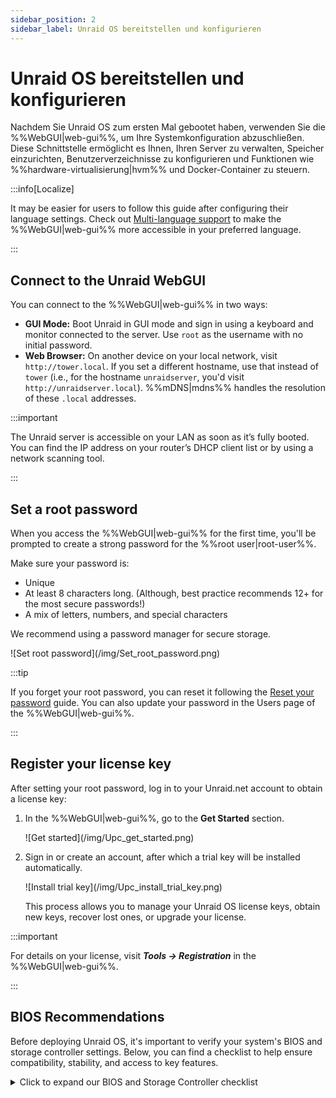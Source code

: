 ```yaml
---
sidebar_position: 2
sidebar_label: Unraid OS bereitstellen und konfigurieren
---
```


# Unraid OS bereitstellen und konfigurieren

Nachdem Sie Unraid OS zum ersten Mal gebootet haben, verwenden Sie die %%WebGUI|web-gui%%, um Ihre Systemkonfiguration abzuschließen. Diese Schnittstelle ermöglicht es Ihnen, Ihren Server zu verwalten, Speicher einzurichten, Benutzerverzeichnisse zu konfigurieren und Funktionen wie %%hardware-virtualisierung|hvm%% und Docker-Container zu steuern.

:::info\[Localize]

It may be easier for users to follow this guide after configuring their language settings.  Check out [Multi-language support](../../using-unraid-to/customize-your-experience/multi-language-support.mdx) to make the %%WebGUI|web-gui%% more accessible in your preferred language.

:::

## Connect to the Unraid WebGUI

You can connect to the %%WebGUI|web-gui%% in two ways:

- **GUI Mode:** Boot Unraid in GUI mode and sign in using a keyboard and monitor connected to the server. Use `root` as the username with no initial password.
- **Web Browser:** On another device on your local network, visit `http://tower.local`. If you set a different hostname, use that instead of `tower` (i.e., for the hostname `unraidserver`, you'd visit `http://unraidserver.local`). %%mDNS|mdns%% handles the resolution of these `.local` addresses.

:::important

The Unraid server is accessible on your LAN as soon as it’s fully booted. You can find the IP address on your router’s DHCP client list or by using a network scanning tool.

:::

## Set a root password

When you access the %%WebGUI|web-gui%% for the first time, you'll be prompted to create a strong password for the %%root user|root-user%%.

Make sure your password is:

- Unique
- At least 8 characters long.  (Although, best practice recommends 12+ for the most secure passwords!)
- A mix of letters, numbers, and special characters

We recommend using a password manager for secure storage.

<div style={{ margin: 'auto', maxWidth: '300px'}}>
  ![Set root password](/img/Set_root_password.png)
</div>

:::tip

If you forget your root password, you can reset it following the [Reset your password](../../system-administration/secure-your-server/user-management.mdx#reset-your-password) guide. You can also update your password in the Users page of the %%WebGUI|web-gui%%.

:::

## Register your license key

After setting your root password, log in to your Unraid.net account to obtain a license key:

1. In the %%WebGUI|web-gui%%, go to the **Get Started** section.

   <div style={{ margin: 'auto', maxWidth: '500px'}}>
     ![Get started](/img/Upc_get_started.png)
   </div>

2. Sign in or create an account, after which a trial key will be installed automatically.

   <div style={{ margin: 'auto', maxWidth: '500px'}}>
     ![Install trial key](/img/Upc_install_trial_key.png)
   </div>

   This process allows you to manage your Unraid OS license keys, obtain new keys, recover lost ones, or upgrade your license.

:::important

For details on your license, visit ***Tools → Registration*** in the %%WebGUI|web-gui%%.

:::

## BIOS Recommendations

Before deploying Unraid OS, it's important to verify your system's BIOS and storage controller settings. Below, you can find a checklist to help ensure compatibility, stability, and access to key features.

<details>
  <summary>Click to expand our BIOS and Storage Controller checklist</summary>

  Proper BIOS and storage controller configuration is vital for a stable Unraid OS deployment. Use this checklist before your first boot.

  ### Basic Settings

  ✅ Set the USB flash drive as the primary boot device.\
  ✅ Configure the storage controller to **%%AHCI|ahci%%** mode with SATA connections.\
  ✅ Set the controller to **%%HBA mode|hba-mode%%** (not **%%RAID|raid%%**).\
  ✅ Disable **Secure Boot** as it is not supported by Unraid OS.

  ### Advanced Settings

  ✅ Enable **%%hardware virtualization|hvm%%** features (e.g., **%%Intel VT-x|intel-vt-x%%** or **%%AMD-V|amd-v%%**) for **%%virtual machines (VMs)|vm%%**.\
  ✅ Enable **%%IOMMU|iommu%%** support (Intel VT-d or AMD-Vi) for PCI device assignment to VMs.

  ### Troubleshooting Tips

  If Unraid OS does not boot, try:

  ✅ Adjusting the boot order to: **Forced-FDD**, **USB-HDD**, **USB-ZIP**.\
  ✅ Disabling USB 2.0/3.0 support.\
  ✅ Toggling any Fast Boot features.\
  ✅ Toggling USB keyboard support.

  For further assistance, visit the [Unraid general support forum](https://forums.unraid.net/).

  :::important
  Many motherboards limit boot device selection to 12 hard drives. If your USB flash drive is recognized as a hard drive, you may not be able to boot from it after installing 12 physical hard drives. Configure the BIOS to treat the flash drive as a removable device whenever possible.

  If using an add-on HBA, you may be able to disable INT 13h support to prevent its connected drives from appearing in the bootable devices list, helping to stay within the 12-drive limit.
  :::
</details>
